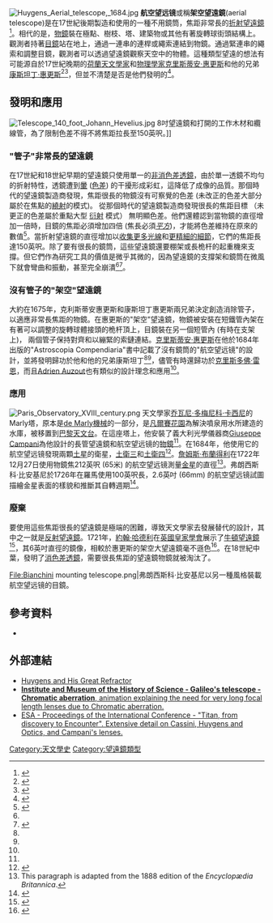 [[File:Huygens_Aerial_telescope,_1684.jpg|thumb]]
'''航空望远镜'''或稱'''架空望遠鏡'''(aerial telescope)是在17世紀後期製造和使用的一種不用鏡筒，焦距非常長的[[折射望遠鏡|折射望遠鏡]]<ref>{{Cite web |url=http://galileo.rice.edu/sci/instruments/telescope.html |title='''The Galileo Project > Science > The Telescope''' ''After about 1675, therefore, astronomers did away with the telescope tube. The objective was mounted on a building or pole by means of a ball-joint and aimed by means of a string...''" |accessdate=2012-01-13 |archive-date=2016-06-02 |archive-url=https://web.archive.org/web/20160602002803/http://galileo.rice.edu/sci/instruments/telescope.html |dead-url=no }}</ref>。相代的是，[[物鏡|物鏡]]裝在極點、樹枝、塔、建築物或其他有著旋轉球街頭結構上。觀測者持著[[接目鏡|目鏡]]站在地上，通過一連串的連桿或繩索連結到物鏡。通過緊連串的繩索和調整目鏡，觀測者可以透過望遠鏡觀察天空中的物體。這種類型望遠的想法有可能源自於17世紀晚期的[[荷蘭|荷蘭]][[天文學家|天文學家]]和[[物理學家|物理學家]][[克里斯蒂安·惠更斯|克里斯蒂安·惠更斯]]和他的兄弟[[康斯坦丁·惠更斯|康斯坦丁·惠更斯]]<ref name="King 2003">{{citation | url = http://books.google.com/?id=KAWwzHlDVksC&pg=PA54&lpg=PA54&dq=Christiaan+Huygens+Aerial+telescope | title = The history of the telescope | first = Henry C. | last = King | year = 2003 | isbn = 978-0-486-43265-6}}</ref><ref name = "AIP">{{citation | url = http://www.aip.org/history/cosmology/tools/tools-first-telescopes.htm | work = Cosmic Journey: A History of Scientific Cosmology | title = The First Telescopes | publisher = Center for History of Physics, a Division of the American Institute of Physics | access-date = 2012-01-13 | archive-url = https://web.archive.org/web/20080409125917/http://www.aip.org/history/cosmology/tools/tools-first-telescopes.htm | archive-date = 2008-04-09 | dead-url = yes }}</ref>，但並不清楚是否是他們發明的<ref name="Bell. Ph.D., M.Sc">{{citation | url = http://www.archive.org/stream/christianhuygens029504mbp/christianhuygens029504mbp_djvu.txt | first = A. E. | last = Bell. Ph.D., M.Sc. | title = Christian Huygens and the Development of Science in the Seventeenth Century}}</ref>。

== 發明和應用 ==
[[File:Telescope_140_foot_Johann_Hevelius.jpg|thumb]] 8吋望遠鏡和打開的工作木材和纜線管，為了限制色差不得不將焦距拉長至150英呎。]] 

=== "管子"非常長的望遠鏡 ===
在17世紀和18世紀早期的望遠鏡只使用單一的[[非消色差透鏡|非消色差透鏡]]，由於單一透鏡不均勻的折射特性，透鏡遭到[[暈|暈]]  ([[色差|色差]]) 的干擾形成彩虹，這降低了成像的品質。那個時代的望遠鏡製造商發現，焦距很長的物鏡沒有可察覺的色差 (未改正的色差大部分屬於在焦點的[[繞射|繞射]]的模式)。 從那個時代的望遠鏡製造商發現很長的焦距目標 （未更正的色差屬於重點大型 [[衍射|衍射]] 模式） 無明顯色差。他們還體認到當物鏡的直徑增加一倍時，目鏡的焦距必須增加四倍 (焦長必須''[[平方數|平方]]'')，才能將色差維持在原來的數值<ref>{{Cite web |url=http://brunelleschi.imss.fi.it/esplora/cannocchiale/dswmedia/storia/estoria5_st.html |title='''Institute and Museum of the History of Science - Galileo's telescope - Chromatic aberration''' text version |accessdate=2012-01-14 |archive-date=2012-03-05 |archive-url=https://web.archive.org/web/20120305215710/http://brunelleschi.imss.fi.it/esplora/cannocchiale/dswmedia/storia/estoria5_st.html |dead-url=no }}</ref>。當折射望遠鏡的直徑增加以[[光學望遠鏡#集光力|收集更多光線]]和[[光學望遠鏡#角分辨率|更精細的細節]]，它們的焦距長達150英呎。除了要有很長的鏡筒，這些望遠鏡還要棚架或長桅杆的起重機來支撐。但它們作為研究工具的價值是微乎其微的，因為望遠鏡的支撐架和鏡筒在微風下就會彎曲和振動，甚至完全崩潰<ref name = "AIP" /><ref name="Cartage">{{citation|url=http://www.cartage.org.lb/en/themes/Sciences/Astronomy/Equipementdevices/Telescope/Historyoftelescope/howtelescopeimproved/howtelescopeimproved.htm |publisher=Cartage |work=History of Telescopes |title=How Telescopes Improved |deadurl=yes |archiveurl=https://web.archive.org/web/20090311032203/http://www.cartage.org.lb/en/themes/Sciences/Astronomy/Equipementdevices/Telescope/Historyoftelescope/howtelescopeimproved/howtelescopeimproved.htm |archivedate=2009-03-11 }}</ref>。

=== 沒有管子的"架空"望遠鏡 ===
大約在1675年，克利斯蒂安惠更斯和康斯坦丁惠更斯兩兄弟決定創造消除管子，以適應非常長焦距的物鏡。在惠更斯的"架空"望遠鏡，物鏡被安裝在短鐵管內架在有著可以調整的旋轉球體接頭的桅杆頂上，目鏡裝在另一個短管內 (有時在支架上)， 兩個管子保持對齊和以繃緊的索鏈連結。[[克里斯蒂安·惠更斯|克里斯蒂安·惠更斯]]在他於1684年出版的"Astroscopia Compendiaria"書中記載了沒有鏡筒的"航空望远镜"的設計，並將發明歸功於他和他的兄弟康斯坦丁<ref name="King 2003" /><ref name="AIP" />，儘管有時還歸功於[[克里斯多佛·雷恩|克里斯多佛·雷恩]]，而且[[Adrien_Auzout|Adrien Auzout]]也有類似的設計理念和應用<ref name="Bell. Ph.D., M.Sc" />。

=== 應用 ===
[[File:Paris_Observatory_XVIII_century.png|thumb]] 
天文學家[[乔瓦尼·多梅尼科·卡西尼|乔瓦尼·多梅尼科·卡西尼]]的Marly塔，原本是[[de_Marly機械|de Marly機械]]的一部分，是[[凡爾賽花園|凡爾賽花園]]為解決噴泉用水所建造的水庫，被移置到[[巴黎天文台|巴黎天文台]]。在這座塔上，他安裝了義大利光學儀器商[[Giuseppe_Campani|Giuseppe Campani]]為他設計的長管望遠鏡和航空望远镜的[[物鏡|物鏡]]<ref name = "Cartage" />。在1684年，他使用它的航空望远镜發現兩顆[[土星|土星]]的衛星，[[土衛三|土衛三]]和[[土衛四|土衛四]]<ref>{{citation | url = http://books.google.com/?id=GnrAVhVZ3wMC&pg=PA279&lpg=PA279&dq=Cassini+aerial+telescope | first = Fred William | last = Price | title = The planet observer's handbook | page = 279 | date = 2000-12-11 | isbn = 978-0-521-78981-3}}</ref>。[[詹姆斯·布蘭得利|詹姆斯·布蘭得利]]在1722年12月27日使用物鏡焦212英呎 (65米) 的航空望远镜測量[[金星|金星]]的直徑<ref>This paragraph is adapted from the 1888 edition of the ''Encyclopædia Britannica''.</ref>。弗朗西斯科·比安基尼於1726年在羅馬使用100英呎長，2.6英吋 (66mm) 的航空望远镜試圖描繪金星表面的樣貌和推斷其自轉週期<ref>{{Cite web |url=http://adsabs.harvard.edu/full/1985JBAA...95...50M |title=Moore, P, '''"The Mapping of Venus"''', BRITISH ASTRON. ASSOC. JOURNAL V. 95, NO.2/FEB, P. 50, 1985 |access-date=2012-01-16 |archive-date=2021-11-14 |archive-url=https://web.archive.org/web/20211114212300/http://adsabs.harvard.edu/full/1985JBAA...95...50M |dead-url=no }}</ref>。

=== 廢棄 ===
要使用這些焦距很長的望遠鏡是極端的困難，導致天文學家去發展替代的設計，其中之一就是[[反射望遠鏡|反射望遠鏡]]。1721年，[[約翰·哈德利|約翰·哈德利]]在[[英國皇家學會|英國皇家學會]]展示了[[牛頓望遠鏡|牛頓望遠鏡]]<ref>{{Cite web |url=http://amazing-space.stsci.edu/resources/explorations//groundup/lesson/scopes/hadley/index.php |title=amazing-space.stsci.edu - Hadley’s Reflector |accessdate=2012-01-16 |archive-date=2012-05-26 |archive-url=https://archive.is/20120526002533/http://amazing-space.stsci.edu/resources/explorations//groundup/lesson/scopes/hadley/index.php |dead-url=yes }}</ref>，其6英吋直徑的鏡像，相較於惠更斯的架空大望遠鏡毫不遜色<ref>{{Cite web |url=http://labbey.com/Telescopes/Hadley.html |title=The complete Amateur Astronomer - John Hadley's Reflector |access-date=2012-01-16 |archive-date=2012-02-17 |archive-url=https://web.archive.org/web/20120217033601/http://labbey.com/Telescopes/Hadley.html |dead-url=no }}</ref>。在18世紀中葉，發明了[[消色差透鏡|消色差透鏡]]，需要很長焦距的望遠鏡物鏡就被淘汰了。

<gallery>
File:Bianchini mounting telescope.png|弗朗西斯科·比安基尼以另一種風格裝載航空望远镜的目鏡。
</gallery>

== 參考資料 ==
* {{citation | url = http://www.uapress.arizona.edu/onlinebks/mars/chap02.htm | title = The Planet Mars: A History of Observation and Discovery | first = William | last = Sheehan | chapter = 2 | accessdate = 2012-01-13 | archive-date = 2012-04-26 | archive-url = https://web.archive.org/web/20120426163500/http://www.uapress.arizona.edu/onlinebks/MARS/CHAP02.HTM | dead-url = no }}
{{reflist}}

== 外部連結 ==
* [http://labbey.com/Telescopes/Huygens.html Huygens and His Great Refractor] {{Wayback|url=http://labbey.com/Telescopes/Huygens.html |date=20120217033721 }}
* [http://brunelleschi.imss.fi.it/esplora/cannocchiale/dswmedia/storia/estoria5.html '''Institute and Museum of the History of Science - Galileo's telescope - Chromatic aberration''', animation explaining the need for very long focal length lenses due to Chromatic aberration.] {{Wayback|url=http://brunelleschi.imss.fi.it/esplora/cannocchiale/dswmedia/storia/estoria5.html |date=20090503215104 }}
* [http://www.esa.int/esapub/sp/sp1278/sp1278web_extract.pdf ESA - Proceedings of the International Conference - "Titan, from discovery to Encounter". Extensive detail on Cassini, Huygens and Optics, and Campani's lenses.] {{Wayback|url=http://www.esa.int/esapub/sp/sp1278/sp1278web_extract.pdf |date=20201021192043 }}

{{DEFAULTSORT:Aerial Telescope}}
[[Category:天文學史|Category:天文學史]]
[[Category:望遠鏡類型|Category:望遠鏡類型]]